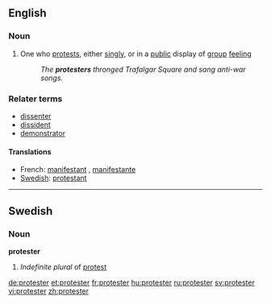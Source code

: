 ==English==

===Noun===
{{en-noun}}

# One who [[protest]]s, either [[singly]], or in a [[public]] display of [[group]] [[feeling]]
#: ''The '''protesters''' thronged Trafalgar Square and sang anti-war songs.''

===Relater terms===
*[[dissenter]]
*[[dissident]]
*[[demonstrator]]

====Translations====
*French: [[manifestant]] {{m}}, [[manifestante]] {{f}}
*[[w:Swedish language|Swedish]]: [[protestant]]

----

==Swedish==

===Noun===
'''protester'''

# ''Indefinite plural'' of [[protest#Swedish|protest]]

[[de:protester]]
[[et:protester]]
[[fr:protester]]
[[hu:protester]]
[[ru:protester]]
[[sv:protester]]
[[vi:protester]]
[[zh:protester]]